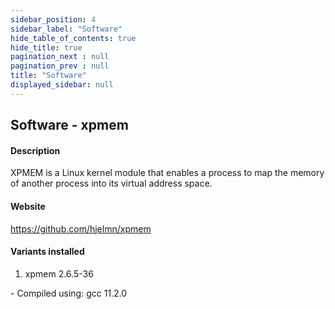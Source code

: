 ```yaml
---
sidebar_position: 4
sidebar_label: "Software"
hide_table_of_contents: true
hide_title: true
pagination_next : null
pagination_prev : null
title: "Software"
displayed_sidebar: null
---
```


## Software - xpmem


#### Description
XPMEM is a Linux kernel module that enables a process to map the memory of another process into its virtual address space.

#### Website
https://github.com/hjelmn/xpmem

#### Variants installed
1. xpmem 2.6.5-36
<div class="ul-circle">
    - Compiled using: gcc 11.2.0
</div>

